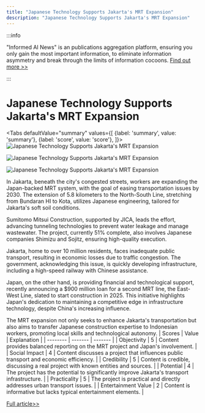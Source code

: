 ```yaml
---
title: "Japanese Technology Supports Jakarta's MRT Expansion"
description: "Japanese Technology Supports Jakarta's MRT Expansion"
---
```



:::info

"Informed AI News" is an publications aggregation platform, ensuring you only gain the most important information, to eliminate information asymmetry and break through the limits of information cocoons.  [Find out more >>](/)

:::

# Japanese Technology Supports Jakarta's MRT Expansion


<Tabs
	defaultValue="summary"
	values={[
	{label: 'summary', value: 'summary'},
	{label: 'score', value: 'score'},
]}>
<TabItem value="summary">
<img
  src="https://image.informedainews.com/2024/06/Eco-jqW-1717382541-0.jpg"
  alt="Japanese Technology Supports Jakarta's MRT Expansion"
/>

<img
  src="https://image.informedainews.com/2024/06/Eco-hu7-1717382541-1.jpg"
  alt="Japanese Technology Supports Jakarta's MRT Expansion"
/>

<img
  src="https://image.informedainews.com/2024/06/Eco-Bbf-1717382541-2.jpg"
  alt="Japanese Technology Supports Jakarta's MRT Expansion"
/>



In Jakarta, beneath the city's congested streets, workers are expanding the Japan-backed MRT system, with the goal of easing transportation issues by 2030. The extension of 5.8 kilometers to the North-South Line, stretching from Bundaran HI to Kota, utilizes Japanese engineering, tailored for Jakarta's soft soil conditions.

Sumitomo Mitsui Construction, supported by JICA, leads the effort, advancing tunneling technologies to prevent water leakage and manage wastewater. The project, currently 51% complete, also involves Japanese companies Shimizu and Sojitz, ensuring high-quality execution.

Jakarta, home to over 10 million residents, faces inadequate public transport, resulting in economic losses due to traffic congestion. The government, acknowledging this issue, is quickly developing infrastructure, including a high-speed railway with Chinese assistance.

Japan, on the other hand, is providing financial and technological support, recently announcing a $900 million loan for a second MRT line, the East-West Line, slated to start construction in 2025. This initiative highlights Japan's dedication to maintaining a competitive edge in infrastructure technology, despite China's increasing influence.

The MRT expansion not only seeks to enhance Jakarta's transportation but also aims to transfer Japanese construction expertise to Indonesian workers, promoting local skills and technological autonomy.
</TabItem>
<TabItem value="score">
	| Scores     | Value   | Explanation |
	| -------- | ------- | ------- |
	| Objectivity  | 5    | Content provides balanced reporting on the MRT project and Japan's involvement.    |
	| Social Impact | 4     | Content discusses a project that influences public transport and economic efficiency.    |
	| Credibility    | 5    | Content is credible, discussing a real project with known entities and sources.    |
	| Potential    | 4    | The project has the potential to significantly improve Jakarta's transport infrastructure.    |
	| Practicality    | 5    | The project is practical and directly addresses urban transport issues.    |
	| Entertainment Value    | 2    | Content is informative but lacks typical entertainment elements.    |
</TabItem>
</Tabs>

[Full article>>](https://asia.nikkei.com/Business/Transportation/Jakarta-s-MRT-extension-backed-by-Japanese-technology)
